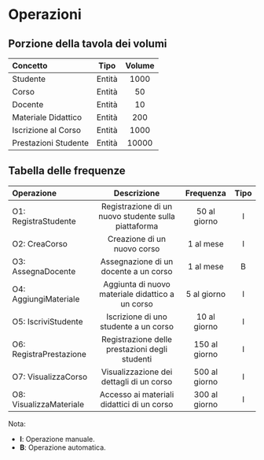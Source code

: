 # Operazioni

## Porzione della tavola dei volumi

| Concetto             |  Tipo  | Volume |
| :------------------- | :----: | :----: |
| Studente             | Entità |  1000  |
| Corso                | Entità |   50   |
| Docente              | Entità |   10   |
| Materiale Didattico  | Entità |  200   |
| Iscrizione al Corso  | Entità |  1000  |
| Prestazioni Studente | Entità | 10000  |

## Tabella delle frequenze

| Operazione              |                     Descrizione                      |   Frequenza   | Tipo |
| :---------------------- | :--------------------------------------------------: | :-----------: | :--: |
| O1: RegistraStudente    | Registrazione di un nuovo studente sulla piattaforma | 50 al giorno  |  I   |
| O2: CreaCorso           |             Creazione di un nuovo corso              |   1 al mese   |  I   |
| O3: AssegnaDocente      |        Assegnazione di un docente a un corso         |   1 al mese   |  B   |
| O4: AggiungiMateriale   |   Aggiunta di nuovo materiale didattico a un corso   |  5 al giorno  |  I   |
| O5: IscriviStudente     |        Iscrizione di uno studente a un corso         | 10 al giorno  |  I   |
| O6: RegistraPrestazione |    Registrazione delle prestazioni degli studenti    | 150 al giorno |  I   |
| O7: VisualizzaCorso     |       Visualizzazione dei dettagli di un corso       | 500 al giorno |  I   |
| O8: VisualizzaMateriale |      Accesso ai materiali didattici di un corso      | 300 al giorno |  I   |

Nota:

- **I**: Operazione manuale.
- **B**: Operazione automatica.

